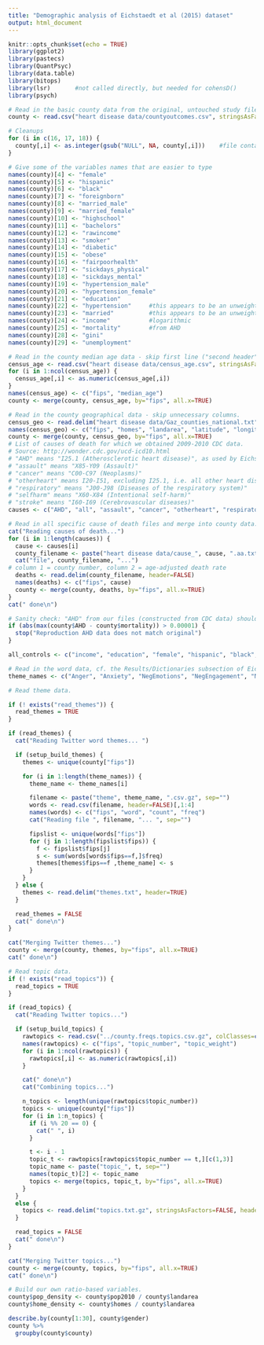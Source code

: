 ```yaml
---
title: "Demographic analysis of Eichstaedt et al (2015) dataset"
output: html_document
---
```


```r
knitr::opts_chunk$set(echo = TRUE)
library(ggplot2)
library(pastecs)
library(QuantPsyc)
library(data.table)
library(bitops)
library(lsr)       #not called directly, but needed for cohensD()
library(psych) 
```

```r
# Read in the basic county data from the original, untouched study file
county <- read.csv("heart disease data/countyoutcomes.csv", stringsAsFactors=FALSE)

# Cleanups
for (i in c(16, 17, 18)) {
  county[,i] <- as.integer(gsub("NULL", NA, county[,i]))	#file contains NULL values which became NULL strings
}
```

```r
# Give some of the variables names that are easier to type
names(county)[4] <- "female"
names(county)[5] <- "hispanic"
names(county)[6] <- "black"
names(county)[7] <- "foreignborn"
names(county)[8] <- "married_male"
names(county)[9] <- "married_female"
names(county)[10] <- "highschool"
names(county)[11] <- "bachelors"
names(county)[12] <- "rawincome"
names(county)[13] <- "smoker"
names(county)[14] <- "diabetic"
names(county)[15] <- "obese"
names(county)[16] <- "fairpoorhealth"
names(county)[17] <- "sickdays_physical"
names(county)[18] <- "sickdays_mental"
names(county)[19] <- "hypertension_male"
names(county)[20] <- "hypertension_female"
names(county)[21] <- "education"
names(county)[22] <- "hypertension" 	#this appears to be an unweighted average of the male and female hypertension rates
names(county)[23] <- "married"	     	#this appears to be an unweighted average of the male and female marriage rates
names(county)[24] <- "income"	       	#logarithmic
names(county)[25] <- "mortality"	    #from AHD
names(county)[28] <- "gini"
names(county)[29] <- "unemployment"
```

```r
# Read in the county median age data - skip first line ("second header") and unnecessary columns.
census_age <- read.csv("heart disease data/census_age.csv", stringsAsFactors=FALSE, colClasses=c("NULL", "character", "NULL", "character", rep("NULL", 2)))[-1,]
for (i in 1:ncol(census_age)) {
  census_age[,i] <- as.numeric(census_age[,i])
}
names(census_age) <- c("fips", "median_age")
county <- merge(county, census_age, by="fips", all.x=TRUE)

# Read in the county geographical data - skip unnecessary columns.
census_geo <- read.delim("heart disease data/Gaz_counties_national.txt", colClasses=c("NULL", "numeric", rep("NULL", 3), "numeric", rep("NULL", 2), "numeric", "NULL", rep("numeric", 2)))
names(census_geo) <- c("fips", "homes", "landarea", "latitude", "longitude")
county <- merge(county, census_geo, by="fips", all.x=TRUE)
# List of causes of death for which we obtained 2009-2010 CDC data.
# Source: http://wonder.cdc.gov/ucd-icd10.html
# "AHD" means "I25.1 (Atherosclerotic heart disease)", as used by Eichstaedt et al.
# "assault" means "X85-Y09 (Assault)"
# "cancer" means "C00-C97 (Neoplasms)"
# "otherheart" means I20-I51, excluding I25.1, i.e. all other heart disease.
# "respiratory" means "J00-J98 (Diseases of the respiratory system)"
# "selfharm" means "X60-X84 (Intentional self-harm)"
# "stroke" means "I60-I69 (Cerebrovascular diseases)"
causes <- c("AHD", "all", "assault", "cancer", "otherheart", "respiratory", "selfharm", "stroke")
```

```r
# Read in all specific cause of death files and merge into county data.
cat("Reading causes of death...")
for (i in 1:length(causes)) {
  cause <- causes[i]
  county_filename <- paste("heart disease data/cause_", cause, ".aa.txt", sep="")
  cat("file", county_filename, "...")
# column 1 = county number, column 2 = age-adjusted death rate
  deaths <- read.delim(county_filename, header=FALSE)
  names(deaths) <- c("fips", cause)
  county <- merge(county, deaths, by="fips", all.x=TRUE)
}
cat(" done\n")

# Sanity check: "AHD" from our files (constructed from CDC data) should match "mortality" from Eichstaedt et al.'s file.
if (abs(max(county$AHD - county$mortality)) > 0.00001) {
  stop("Reproduction AHD data does not match original")
}

all_controls <- c("income", "education", "female", "hispanic", "black", "married", "obese", "hypertension", "smoker", "diabetic")
```

```r
# Read in the word data, cf. the Results/Dictionaries subsection of Eichstaedt et al.
theme_names <- c("Anger", "Anxiety", "NegEmotions", "NegEngagement", "NegEngNoTired", "NegRelations", "NegRelNoHate", "PosEmotions", "PosEngagement", "PosRelations", "PosRelNoLove")

# Read theme data.

if (! exists("read_themes")) {
  read_themes = TRUE
}

if (read_themes) {
  cat("Reading Twitter word themes... ")

  if (setup_build_themes) {
    themes <- unique(county["fips"])

    for (i in 1:length(theme_names)) {
      theme_name <- theme_names[i]

      filename <- paste("theme", theme_name, ".csv.gz", sep="")
      words <- read.csv(filename, header=FALSE)[,1:4]
      names(words) <- c("fips", "word", "count", "freq")
      cat("Reading file ", filename, "... ", sep="")

      fipslist <- unique(words["fips"])
      for (j in 1:length(fipslist$fips)) {
        f <- fipslist$fips[j]
        s <- sum(words[words$fips==f,]$freq)
        themes[themes$fips==f ,theme_name] <- s
      }
    }
  } else {
    themes <- read.delim("themes.txt", header=TRUE)
  }

  read_themes = FALSE
  cat(" done\n")
}

cat("Merging Twitter themes...")
county <- merge(county, themes, by="fips", all.x=TRUE)
cat(" done\n")
```


```r
# Read topic data.
if (! exists("read_topics")) {
  read_topics = TRUE
}

if (read_topics) {
  cat("Reading Twitter topics...")

  if (setup_build_topics) {
    rawtopics <- read.csv("../county.freqs.topics.csv.gz", colClasses=c("NULL", rep("character", 2), "NULL", "character", "NULL"))[-1,]
    names(rawtopics) <- c("fips", "topic_number", "topic_weight")
    for (i in 1:ncol(rawtopics)) {
      rawtopics[,i] <- as.numeric(rawtopics[,i])
    }

    cat(" done\n")
    cat("Combining topics...")

    n_topics <- length(unique(rawtopics$topic_number))
    topics <- unique(county["fips"])
    for (i in 1:n_topics) {
      if (i %% 20 == 0) {
        cat(" ", i)
      }

      t <- i - 1
      topic_t <- rawtopics[rawtopics$topic_number == t,][c(1,3)]
      topic_name <- paste("topic_", t, sep="")
      names(topic_t)[2] <- topic_name
      topics <- merge(topics, topic_t, by="fips", all.x=TRUE)
    }
  }
  else {
    topics <- read.delim("topics.txt.gz", stringsAsFactors=FALSE, header=TRUE)
  }

  read_topics = FALSE
  cat(" done\n")
}

cat("Merging Twitter topics...")
county <- merge(county, topics, by="fips", all.x=TRUE)
cat(" done\n")
```

```r
# Build our own ratio-based variables.
county$pop_density <- county$pop2010 / county$landarea
county$home_density <- county$homes / county$landarea
```

```r
describe.by(county[1:30], county$gender)
county %>%
  groupby(county$county)
```

